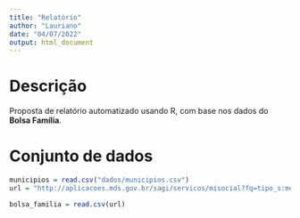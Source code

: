 ```yaml
---
title: "Relatório"
author: "Lauriano"
date: "04/07/2022"
output: html_document
---
```


# Descrição

Proposta de relatório automatizado usando R, com base nos dados do **Bolsa Família**.

# Conjunto de dados

```r

municipios = read.csv("dados/municipios.csv")
url = "http://aplicacoes.mds.gov.br/sagi/servicos/misocial?fq=tipo_s:mes_mu&wt=csv&q=*&fl=ibge:codigo_ibge,anomes:anomes_s,qtd_familias_beneficiarias_bolsa_familia,valor_repassado_bolsa_familia&rows=10000000&sort=anomes_s%20asc,%20codigo_ibge%20asc"

bolsa_familia = read.csv(url)


```


